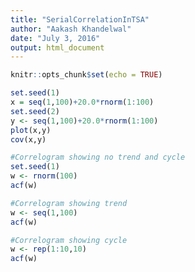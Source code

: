 ```yaml
---
title: "SerialCorrelationInTSA"
author: "Aakash Khandelwal"
date: "July 3, 2016"
output: html_document
---
```


```r
knitr::opts_chunk$set(echo = TRUE)
```


```r
set.seed(1)
x = seq(1,100)+20.0*rnorm(1:100)
set.seed(2)
y <- seq(1,100)+20.0*rnorm(1:100)
plot(x,y)
cov(x,y)

#Correlogram showing no trend and cycle
set.seed(1)
w <- rnorm(100)
acf(w)

#Correlogram showing trend
w <- seq(1,100)
acf(w)

#Correlogram showing cycle
w <- rep(1:10,10)
acf(w)

```


